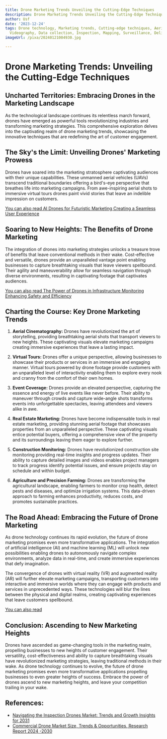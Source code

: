 ```yaml
---
title: Drone Marketing Trends Unveiling the Cutting-Edge Techniques
description: Drone Marketing Trends Unveiling the Cutting-Edge Techniques
author: Usf
date: '2023-12-24'
tags: Drone technology, Marketing trends, Cutting-edge techniques, Aerial photography,
  Videography, Data collection, Inspection, Mapping, Surveillance, Delivery
imageUrl: /pixa/20240121004930.jpg

---
```

# Drone Marketing Trends:  Unveiling the Cutting-Edge  Techniques

## Uncharted  Territories: Embracing Drones in the Marketing Landscape

As the technological landscape continues its relentless march forward, drones have emerged  as powerful tools revolutionizing industries and transforming marketing strategies. This comprehensive exploration delves into the captivating realm  of drone marketing trends, showcasing  the innovative techniques that are redefining  the  art of customer engagement.

## The Sky's the Limit: Unveiling Drones' Marketing Prowess

Drones have soared into the marketing  stratosphere captivating audiences with their unique capabilities. These  unmanned aerial  vehicles (UAVs) transcend traditional boundaries offering a bird's-eye perspective that breathes life into marketing campaigns. From awe-inspiring aerial shots to immersive virtual  tours drones  paint vivid stories that leave an  indelible impression on  customers.

[You can also  read AI Drones for Futuristic Marketing Creating a Seamless User Experience](AI%20Drones%20for%20Futuristic%20Marketing%20Creating%20a%20Seamless%20User%20Experience)


## Soaring  to New Heights:  The Benefits of Drone Marketing

The integration of drones into marketing strategies unlocks a treasure trove of benefits that leave conventional methods in their  wake. Cost-effective and versatile, drones provide an  unparalleled vantage  point enabling businesses to capture breathtaking visuals that leave viewers spellbound. Their  agility and maneuverability allow for seamless navigation through diverse environments, resulting in captivating footage that captivates audiences.

[You can also read The Power  of  Drones in  Infrastructure Monitoring  Enhancing Safety and Efficiency](The%20Power%20of%20Drones%20in%20Infrastructure%20Monitoring%20Enhancing%20Safety%20and%20Efficiency)


## Charting the Course: Key Drone Marketing Trends

1. **Aerial Cinematography:** Drones have revolutionized the art of storytelling, providing breathtaking aerial shots that transport viewers to new heights. These captivating visuals elevate marketing  campaigns creating immersive experiences that leave a  lasting impact.

2. **Virtual Tours:** Drones  offer a unique  perspective, allowing businesses to showcase their products or services in an immersive and engaging manner.  Virtual  tours  powered by drone footage provide customers with an  unparalleled level of interactivity enabling  them to explore every nook and cranny from  the comfort of their own  homes.

3. **Event  Coverage:** Drones provide an elevated perspective,  capturing the essence and energy of live events like never before. Their ability to maneuver through crowds  and capture wide-angle shots transforms events into unforgettable spectacles, leaving attendees and viewers alike in awe.

4. **Real Estate  Marketing:** Drones have  become indispensable tools in real estate marketing, providing stunning aerial footage that showcases properties from an unparalleled perspective. These captivating visuals entice potential buyers,  offering a comprehensive view  of the property and its surroundings  leaving them  eager to explore further.

5. **Construction Monitoring:** Drones have revolutionized construction site monitoring  providing real-time insights and progress updates. Their ability to capture detailed images and videos enables project managers to track progress identify potential issues, and  ensure projects stay on schedule and within budget.

6. **Agriculture and Precision Farming:** Drones are transforming the agricultural landscape, enabling farmers  to monitor crop health, detect pests and diseases, and  optimize  irrigation systems. This data-driven approach to farming enhances productivity, reduces costs,  and  promotes sustainable practices.

## The Road Ahead: Embracing the Future of Drone Marketing

As drone technology continues its rapid evolution, the future  of drone marketing promises even more  transformative applications. The integration of artificial intelligence (AI) and machine learning (ML) will unlock new possibilities enabling drones to autonomously navigate complex environments, analyze data in real-time, and create immersive experiences  that defy imagination.

The convergence of drones with virtual reality (VR) and augmented reality (AR) will further elevate marketing campaigns, transporting customers into interactive and immersive worlds where they can engage with  products  and services in unprecedented  ways.  These technologies will blur the lines between the physical  and digital realms, creating captivating experiences that leave customers spellbound.

[You can  also read ]()


## Conclusion: Ascending to New Marketing Heights

Drones have ascended as game-changing tools in the marketing realm, propelling businesses to new heights of customer engagement. Their versatility, cost-effectiveness and ability to capture breathtaking visuals have revolutionized marketing strategies, leaving traditional methods in their wake. As drone technology  continues to evolve,  the future of drone marketing promises even more transformative applications propelling businesses to even greater heights of success. Embrace the power of drones ascend to new  marketing heights, and leave your competition trailing in your wake.

## References:
- [Navigating the Inspection Drones Market: Trends and Growth Insights for 2031](https://www.linkedin.com/pulse/navigating-inspection-drones-market-trends-growth-zkotf?trk=article-ssr-frontend-pulse_more-articles_related-content-card)
- [Commercial Drone Market Size, Trends & Opportunities, Research Report 2024 -2030](https://www.linkedin.com/pulse/commercial-drone-market-size-trends-inijf)
